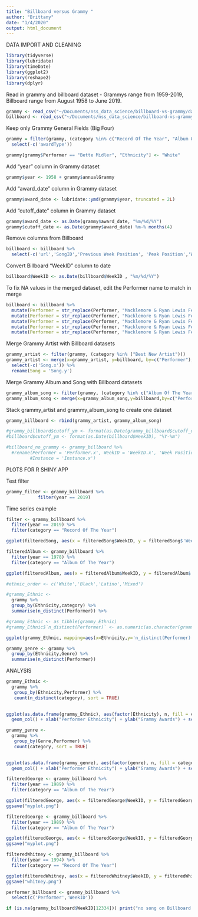 ```yaml
---
title: "Billboard versus Grammy "
author: "Brittany"
date: "1/4/2020"
output: html_document 
---    
```


DATA IMPORT AND CLEANING

```r
library(tidyverse)
library(lubridate)
library(timeDate)
library(ggplot2)
library(reshape2)
library(dplyr)
```


Read in grammy and billboard dataset - Grammys range from 1959-2019, Billboard range from August 1958 to June 2019. 
```r
grammy <- read_csv("~/Documents/nss_data_science/billboard-vs-grammy/data/grammy_wins.csv")
billboard <- read_csv("~/Documents/nss_data_science/billboard-vs-grammy/data/billboard.csv")
```
Keep only Grammy General Fields (Big Four)
```r
grammy = filter(grammy, (category %in% c("Record Of The Year", "Album Of The Year","Song Of The Year","Best New Artist")))  %>%
  select(-c('awardType'))
```

```r
grammy[grammy$Performer == "Bette Midler", "Ethnicity"] <- "White"                   
```

Add "year" column in Grammy dataset
```r
grammy$year <- 1958 + grammy$annualGrammy
```

Add "award_date" column in Grammy dataset
```r
grammy$award_date <- lubridate::ymd(grammy$year, truncated = 2L)
```

Add "cutoff_date" column in Grammy dataset
```r
grammy$award_date <- as.Date(grammy$award_date, "%m/%d/%Y")
grammy$cutoff_date <- as.Date(grammy$award_date) %m-% months(4)
```

Remove columns from Billboard
```r
billboard <- billboard %>% 
  select(-c('url','SongID','Previous Week Position', 'Peak Position','Weeks on Chart'))
```

Convert Billboard "WeekID" column to date
```r
billboard$WeekID <- as.Date(billboard$WeekID , "%m/%d/%Y")
```

To fix NA values in the merged dataset, edit the Performer name to match in merge
```r
billboard <- billboard %>%
  mutate(Performer = str_replace(Performer, "Macklemore & Ryan Lewis Featuring Eric Nally, Melle Mel, Kool Moe Dee & Grandmaster Caz","Macklemore & Ryan Lewis")) %>% 
  mutate(Performer = str_replace(Performer, "Macklemore & Ryan Lewis Featuring Mary Lambert","Macklemore & Ryan Lewis")) %>%
  mutate(Performer = str_replace(Performer, "Macklemore & Ryan Lewis Featuring Ray Dalton", "Macklemore & Ryan Lewis")) %>%
  mutate(Performer = str_replace(Performer, "Macklemore & Ryan Lewis Featuring ScHoolboy Q & Hollis", "Macklemore & Ryan Lewis")) %>%
  mutate(Performer = str_replace(Performer, "Macklemore & Ryan Lewis Featuring Wanz", "Macklemore & Ryan Lewis"))
```

Merge Grammy Artist with Billboard datasets
```r
grammy_artist <- filter(grammy, (category %in% ("Best New Artist")))
grammy_artist <- merge(x=grammy_artist, y=billboard, by=c("Performer"), all.x=TRUE) %>%
  select(-c('Song.x')) %>%
  rename(Song = 'Song.y')
```

Merge Grammy Album and Song with Billboard datasets
```r
grammy_album_song <- filter(grammy, (category %in% c("Album Of The Year","Record Of The Year","Song Of The Year")))
grammy_album_song <- merge(x=grammy_album_song,y=billboard,by=c("Performer","Song"), all.x=TRUE)
```

Stack grammy_artist and grammy_album_song to create one dataset
```r
grammy_billboard <- rbind(grammy_artist, grammy_album_song)
```

```r
#grammy_billboard$cutoff_ym <- format(as.Date(grammy_billboard$cutoff_date), "%Y-%m") 
#billboard$cutoff_ym <- format(as.Date(billboard$WeekID), "%Y-%m")
```

```r
#billboard_no_grammy <- grammy_billboard %>%
  #rename(Performer = 'Performer.x', WeekID = 'WeekID.x', 'Week Position' = 'Week Position.x',Song='Song.x',
         #Instance = 'Instance.x')
```

PLOTS FOR R SHINY APP

Test filter
```r
grammy_filter <- grammy_billboard %>%
            filter(year == 2019)
```


Time series example
```r
filter <- grammy_billboard %>%
  filter(year == 2019) %>%
  filter(category == "Record Of The Year")
```

```r
ggplot(filteredSong, aes(x = filteredSong$WeekID, y = filteredSong$'Week Position')) + geom_point(aes(color = filteredSong$Song)) + geom_vline(aes(xintercept=(filteredSong$award_date[1])),linetype=8, colour="black") + geom_vline(aes(xintercept=(filteredSong$cutoff_date[1])),linetype=5, colour="red") + xlab("WeekID") + ylab("Week Position") + scale_color_discrete(name = "Song") + scale_y_reverse() + scale_x_date(breaks=pretty(as.Date(filteredSong$WeekID, "%m-%Y")))
```


```r
filteredAlbum <- grammy_billboard %>%
  filter(year == 1978) %>%
  filter(category == "Album Of The Year")
```

```r
ggplot(filteredAlbum, aes(x = filteredAlbum$WeekID, y = filteredAlbum$'Week Position')) + geom_point(aes(color = filteredAlbum$Song)) + geom_vline(aes(xintercept=(filteredAlbum$award_date[1])),linetype=8, colour="black") + geom_vline(aes(xintercept=(filteredAlbum$cutoff_date[1])),linetype=5, colour="red") + xlab("WeekID") + ylab("Week Position") + scale_color_discrete(name = "Song") + scale_y_reverse() + scale_x_date(breaks=pretty(as.Date(filteredAlbum$WeekID, "%m-%Y")))
```

```r
#ethnic_order <- c('White','Black','Latino','Mixed')

#grammy_Ethnic <- 
  grammy %>%
  group_by(Ethnicity,category) %>%
  summarise(n_distinct(Performer)) %>%

#grammy_Ethnic <- as_tibble(grammy_Ethnic)
#grammy_Ethnic$`n_distinct(Performer)` <- as.numeric(as.character(grammy_Ethnic$`n_distinct(Performer)`))

ggplot(grammy_Ethnic, mapping=aes(x=Ethnicity,y='n_distinct(Performer)',fill=category)) + geom_bar(stat="identity") + xlab("Performer Ethnicity") + ylab("Grammy Awards")
```

```r
grammy_genre <- grammy %>%
  group_by(Ethnicity,Genre) %>%
  summarise(n_distinct(Performer))
```

ANALYSIS
```r

grammy_Ethnic <- 
  grammy %>%
   group_by(Ethnicity,Performer) %>%
   count(n_distinct(category), sort = TRUE)
  

ggplot(as.data.frame(grammy_Ethnic), aes(factor(Ethnicity), n, fill = category)) +     
  geom_col() + xlab("Performer Ethnicity") + ylab("Grammy Awards") + scale_fill_discrete(name = "Award Category")
```

```r

grammy_genre <- 
  grammy %>%
   group_by(Genre,Performer) %>%
   count(category, sort = TRUE)
  

ggplot(as.data.frame(grammy_genre), aes(factor(genre), n, fill = category)) +     
  geom_col() + xlab("Performer Ethnicity") + ylab("Grammy Awards") + scale_fill_discrete(name = "Award Category")
```


```r
filteredGeorge <- grammy_billboard %>%
  filter(year == 1989) %>%
  filter(category == "Album Of The Year")
```

```r
ggplot(filteredGeorge, aes(x = filteredGeorge$WeekID, y = filteredGeorge$'Week Position')) + geom_point(aes(color = filteredGeorge$Song)) + geom_vline(aes(xintercept=(filteredGeorge$award_date[1])),linetype=8, colour="black") + geom_vline(aes(xintercept=(filteredGeorge$cutoff_date[1])),linetype=5, colour="red") + xlab("WeekID") + ylab("Week Position") + scale_color_discrete(name = "Song") + scale_y_reverse() + scale_x_date(breaks=pretty(as.Date(filteredGeorge$WeekID, "%m-%Y")))
ggsave("myplot.png")
```

```r
filteredGeorge <- grammy_billboard %>%
  filter(year == 1989) %>%
  filter(category == "Album Of The Year")
```

```r
ggplot(filteredGeorge, aes(x = filteredGeorge$WeekID, y = filteredGeorge$'Week Position')) + geom_point(aes(color = filteredGeorge$Song)) + geom_vline(aes(xintercept=(filteredGeorge$award_date[1])),linetype=8, colour="black") + geom_vline(aes(xintercept=(filteredGeorge$cutoff_date[1])),linetype=5, colour="red") + xlab("WeekID") + ylab("Week Position") + scale_color_discrete(name = "Song") + scale_y_reverse() + scale_x_date(breaks=pretty(as.Date(filteredGeorge$WeekID, "%m-%Y")))
ggsave("myplot.png")
```

```r
filteredWhitney <- grammy_billboard %>%
  filter(year == 1994) %>%
  filter(category == "Record Of The Year")
``` 

```r
ggplot(filteredWhitney, aes(x = filteredWhitney$WeekID, y = filteredWhitney$'Week Position')) + geom_point(aes(color = filteredWhitney$Song)) + geom_vline(aes(xintercept=(filteredWhitney$award_date[1])),linetype=8, colour="black") + geom_vline(aes(xintercept=(filteredWhitney$cutoff_date[1])),linetype=5, colour="red") + xlab("WeekID") + ylab("Week Position") + scale_color_discrete(name = "Song") + scale_y_reverse() + scale_x_date(breaks=pretty(as.Date(filteredWhitney$WeekID, "%m-%Y")))
ggsave("whitney.png")
```

```r
performer_billboard <- grammy_billboard %>%
  select(c('Performer','WeekID'))
```


```r
if (is.na(grammy_billboard$WeekID[12334])) print("no song on Billboard Hot 100") else print("song on Billboard Hot 100")
```